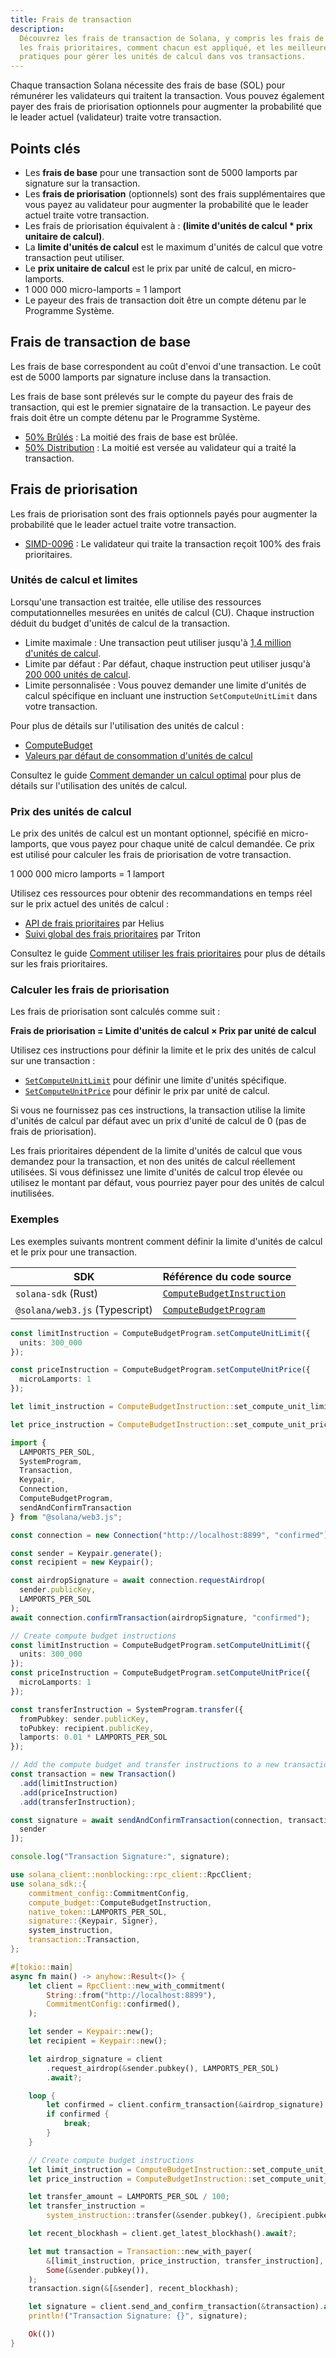 ```yaml
---
title: Frais de transaction
description:
  Découvrez les frais de transaction de Solana, y compris les frais de base et
  les frais prioritaires, comment chacun est appliqué, et les meilleures
  pratiques pour gérer les unités de calcul dans vos transactions.
---
```


Chaque transaction Solana nécessite des frais de base (SOL) pour rémunérer les
validateurs qui traitent la transaction. Vous pouvez également payer des frais
de priorisation optionnels pour augmenter la probabilité que le leader actuel
(validateur) traite votre transaction.

## Points clés

- Les **frais de base** pour une transaction sont de 5000 lamports par signature
  sur la transaction.
- Les **frais de priorisation** (optionnels) sont des frais supplémentaires que
  vous payez au validateur pour augmenter la probabilité que le leader actuel
  traite votre transaction.
- Les frais de priorisation équivalent à : **(limite d'unités de calcul \* prix
  unitaire de calcul)**.
- La **limite d'unités de calcul** est le maximum d'unités de calcul que votre
  transaction peut utiliser.
- Le **prix unitaire de calcul** est le prix par unité de calcul, en
  micro-lamports.
- 1 000 000 micro-lamports = 1 lamport
- Le payeur des frais de transaction doit être un compte détenu par le Programme
  Système.

## Frais de transaction de base

Les frais de base correspondent au coût d'envoi d'une transaction. Le coût est
de 5000 lamports par signature incluse dans la transaction.

Les frais de base sont prélevés sur le compte du payeur des frais de
transaction, qui est le premier signataire de la transaction. Le payeur des
frais doit être un compte détenu par le Programme Système.

- [50% Brûlés](https://github.com/anza-xyz/agave/blob/v2.1.13/sdk/fee-calculator/src/lib.rs#L70)
  : La moitié des frais de base est brûlée.
- [50% Distribution](https://github.com/anza-xyz/agave/blob/e621336acad4f5d6e5b860eaa1b074b01c99253c/runtime/src/bank/fee_distribution.rs#L58-L62)
  : La moitié est versée au validateur qui a traité la transaction.

## Frais de priorisation

Les frais de priorisation sont des frais optionnels payés pour augmenter la
probabilité que le leader actuel traite votre transaction.

- [SIMD-0096](https://github.com/solana-foundation/solana-improvement-documents/blob/main/proposals/0096-reward-collected-priority-fee-in-entirety.md)
  : Le validateur qui traite la transaction reçoit 100% des frais prioritaires.

### Unités de calcul et limites

Lorsqu'une transaction est traitée, elle utilise des ressources
computationnelles mesurées en unités de calcul (CU). Chaque instruction déduit
du budget d'unités de calcul de la transaction.

- Limite maximale : Une transaction peut utiliser jusqu'à
  [1,4 million d'unités de calcul](https://github.com/anza-xyz/agave/blob/v2.1.13/compute-budget/src/compute_budget_limits.rs#L14).
- Limite par défaut : Par défaut, chaque instruction peut utiliser jusqu'à
  [200 000 unités de calcul](https://github.com/anza-xyz/agave/blob/v2.1.13/compute-budget/src/compute_budget_limits.rs#L10).
- Limite personnalisée : Vous pouvez demander une limite d'unités de calcul
  spécifique en incluant une instruction `SetComputeUnitLimit` dans votre
  transaction.

Pour plus de détails sur l'utilisation des unités de calcul :

- [ComputeBudget](https://github.com/anza-xyz/agave/blob/v2.1.13/compute-budget/src/compute_budget.rs#L22-L130)
- [Valeurs par défaut de consommation d'unités de calcul](https://github.com/anza-xyz/agave/blob/v2.1.13/compute-budget/src/compute_budget.rs#L149-L197)

Consultez le guide
[Comment demander un calcul optimal](/developers/guides/advanced/how-to-request-optimal-compute)
pour plus de détails sur l'utilisation des unités de calcul.

### Prix des unités de calcul

Le prix des unités de calcul est un montant optionnel, spécifié en
micro-lamports, que vous payez pour chaque unité de calcul demandée. Ce prix est
utilisé pour calculer les frais de priorisation de votre transaction.

<Callout>1 000 000 micro lamports = 1 lamport</Callout>

Utilisez ces ressources pour obtenir des recommandations en temps réel sur le
prix actuel des unités de calcul :

- [API de frais prioritaires](https://docs.helius.dev/solana-apis/priority-fee-api)
  par Helius
- [Suivi global des frais prioritaires](https://triton.one/solana-prioritization-fees/)
  par Triton

Consultez le guide
[Comment utiliser les frais prioritaires](/developers/guides/advanced/how-to-use-priority-fees)
pour plus de détails sur les frais prioritaires.

### Calculer les frais de priorisation

Les frais de priorisation sont calculés comme suit :

**Frais de priorisation = Limite d'unités de calcul × Prix par unité de calcul**

Utilisez ces instructions pour définir la limite et le prix des unités de calcul
sur une transaction :

- [`SetComputeUnitLimit`](https://github.com/anza-xyz/agave/blob/v2.1.13/sdk/src/compute_budget.rs#L42-L44)
  pour définir une limite d'unités spécifique.
- [`SetComputeUnitPrice`](https://github.com/anza-xyz/agave/blob/v2.1.13/sdk/src/compute_budget.rs#L48-L50)
  pour définir le prix par unité de calcul.

<Callout>

Si vous ne fournissez pas ces instructions, la transaction utilise la limite
d'unités de calcul par défaut avec un prix d'unité de calcul de 0 (pas de frais
de priorisation).

Les frais prioritaires dépendent de la limite d'unités de calcul que vous
demandez pour la transaction, et non des unités de calcul réellement utilisées.
Si vous définissez une limite d'unités de calcul trop élevée ou utilisez le
montant par défaut, vous pourriez payer pour des unités de calcul inutilisées.

</Callout>

### Exemples

Les exemples suivants montrent comment définir la limite d'unités de calcul et
le prix pour une transaction.

| SDK                            | Référence du code source                                                                                                       |
| ------------------------------ | ------------------------------------------------------------------------------------------------------------------------------ |
| `solana-sdk` (Rust)            | [`ComputeBudgetInstruction`](https://github.com/anza-xyz/agave/blob/v2.1.13/sdk/src/compute_budget.rs#L17-L31)                 |
| `@solana/web3.js` (Typescript) | [`ComputeBudgetProgram`](https://github.com/solana-foundation/solana-web3.js/blob/v1.98.0/src/programs/compute-budget.ts#L218) |

<CodeTabs storage="compute-budget">

```ts !! title="Typescript"
const limitInstruction = ComputeBudgetProgram.setComputeUnitLimit({
  units: 300_000
});

const priceInstruction = ComputeBudgetProgram.setComputeUnitPrice({
  microLamports: 1
});
```

```rust !! title="Rust"
let limit_instruction = ComputeBudgetInstruction::set_compute_unit_limit(300_000);

let price_instruction = ComputeBudgetInstruction::set_compute_unit_price(1);
```

</CodeTabs>

<CodeTabs storage="compute-budget" flags="r">

```ts !! title="Typescript"
import {
  LAMPORTS_PER_SOL,
  SystemProgram,
  Transaction,
  Keypair,
  Connection,
  ComputeBudgetProgram,
  sendAndConfirmTransaction
} from "@solana/web3.js";

const connection = new Connection("http://localhost:8899", "confirmed");

const sender = Keypair.generate();
const recipient = new Keypair();

const airdropSignature = await connection.requestAirdrop(
  sender.publicKey,
  LAMPORTS_PER_SOL
);
await connection.confirmTransaction(airdropSignature, "confirmed");

// Create compute budget instructions
const limitInstruction = ComputeBudgetProgram.setComputeUnitLimit({
  units: 300_000
});
const priceInstruction = ComputeBudgetProgram.setComputeUnitPrice({
  microLamports: 1
});

const transferInstruction = SystemProgram.transfer({
  fromPubkey: sender.publicKey,
  toPubkey: recipient.publicKey,
  lamports: 0.01 * LAMPORTS_PER_SOL
});

// Add the compute budget and transfer instructions to a new transaction
const transaction = new Transaction()
  .add(limitInstruction)
  .add(priceInstruction)
  .add(transferInstruction);

const signature = await sendAndConfirmTransaction(connection, transaction, [
  sender
]);

console.log("Transaction Signature:", signature);
```

```rust !! title="Rust"
use solana_client::nonblocking::rpc_client::RpcClient;
use solana_sdk::{
    commitment_config::CommitmentConfig,
    compute_budget::ComputeBudgetInstruction,
    native_token::LAMPORTS_PER_SOL,
    signature::{Keypair, Signer},
    system_instruction,
    transaction::Transaction,
};

#[tokio::main]
async fn main() -> anyhow::Result<()> {
    let client = RpcClient::new_with_commitment(
        String::from("http://localhost:8899"),
        CommitmentConfig::confirmed(),
    );

    let sender = Keypair::new();
    let recipient = Keypair::new();

    let airdrop_signature = client
        .request_airdrop(&sender.pubkey(), LAMPORTS_PER_SOL)
        .await?;

    loop {
        let confirmed = client.confirm_transaction(&airdrop_signature).await?;
        if confirmed {
            break;
        }
    }

    // Create compute budget instructions
    let limit_instruction = ComputeBudgetInstruction::set_compute_unit_limit(300_000);
    let price_instruction = ComputeBudgetInstruction::set_compute_unit_price(1);

    let transfer_amount = LAMPORTS_PER_SOL / 100;
    let transfer_instruction =
        system_instruction::transfer(&sender.pubkey(), &recipient.pubkey(), transfer_amount);

    let recent_blockhash = client.get_latest_blockhash().await?;

    let mut transaction = Transaction::new_with_payer(
        &[limit_instruction, price_instruction, transfer_instruction],
        Some(&sender.pubkey()),
    );
    transaction.sign(&[&sender], recent_blockhash);

    let signature = client.send_and_confirm_transaction(&transaction).await?;
    println!("Transaction Signature: {}", signature);

    Ok(())
}
```

</CodeTabs>
